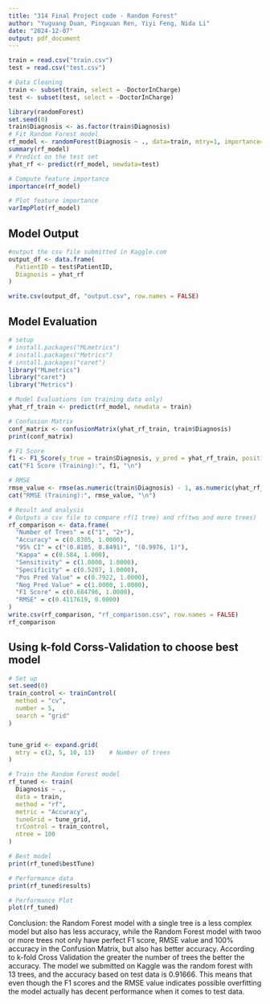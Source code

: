 ```yaml
---
title: "314 Final Project code - Random Forest"
author: "Yuguang Duan, Pingxuan Ren, Yiyi Feng, Nida Li"
date: "2024-12-07"
output: pdf_document
---
```


```r
train = read.csv("train.csv")
test = read.csv("test.csv")

# Data Cleaning
train <- subset(train, select = -DoctorInCharge)
test <- subset(test, select = -DoctorInCharge)
```

```r
library(randomForest)
set.seed(0)
train$Diagnosis <- as.factor(train$Diagnosis)
# Fit Random Forest model
rf_model <- randomForest(Diagnosis ~ ., data=train, mtry=1, importance=TRUE)
summary(rf_model)
# Predict on the test set
yhat_rf <- predict(rf_model, newdata=test)

# Compute feature importance
importance(rf_model)

# Plot feature importance
varImpPlot(rf_model)
```

## Model Output

```r
#output the csv file submitted in Kaggle.com
output_df <- data.frame(
  PatientID = test$PatientID,
  Diagnosis = yhat_rf
)

write.csv(output_df, "output.csv", row.names = FALSE)
```

## Model Evaluation
```r
# setup
# install.packages("MLmetrics")
# install.packages("Metrics")
# install.packages("caret")
library("MLmetrics")
library("caret")
library("Metrics")
```

```r
# Model Evaluations (on training data only)
yhat_rf_train <- predict(rf_model, newdata = train)

# Confusion Matrix 
conf_matrix <- confusionMatrix(yhat_rf_train, train$Diagnosis)
print(conf_matrix)
```

```r
# F1 Score
f1 <- F1_Score(y_true = train$Diagnosis, y_pred = yhat_rf_train, positive = "1")
cat("F1 Score (Training):", f1, "\n")
```

```r
# RMSE
rmse_value <- rmse(as.numeric(train$Diagnosis) - 1, as.numeric(yhat_rf_train) - 1)
cat("RMSE (Training):", rmse_value, "\n")
```

```r
# Result and analysis
# Outputs a csv file to compare rf(1 tree) and rf(two and more trees)
rf_comparison <- data.frame(
  "Number of Trees" = c("1", "2+"),
  "Accuracy" = c(0.8305, 1.0000),
  "95% CI" = c("(0.8105, 0.8491)", "(0.9976, 1)"),
  "Kappa" = c(0.584, 1.000),
  "Sensitivity" = c(1.0000, 1.0000),
  "Specificity" = c(0.5207, 1.0000),
  "Pos Pred Value" = c(0.7922, 1.0000),
  "Neg Pred Value" = c(1.0000, 1.0000),
  "F1 Score" = c(0.684796, 1.0000),
  "RMSE" = c(0.4117619, 0.0000)
)
write.csv(rf_comparison, "rf_comparison.csv", row.names = FALSE)
rf_comparison
```

## Using k-fold Corss-Validation to choose best model
```r
# Set up
set.seed(0)
train_control <- trainControl(
  method = "cv",      
  number = 5,         
  search = "grid"     
)


tune_grid <- expand.grid(
  mtry = c(2, 5, 10, 13)    # Number of trees
)

# Train the Random Forest model
rf_tuned <- train(
  Diagnosis ~ .,
  data = train, 
  method = "rf",
  metric = "Accuracy",
  tuneGrid = tune_grid,
  trControl = train_control,
  ntree = 100
)

# Best model
print(rf_tuned$bestTune)

# Performance data
print(rf_tuned$results)

# Performance Plot
plot(rf_tuned)
```

Conclusion: the Random Forest model with a single tree is a less complex model but also has less accuracy, while the Random Forest model with twoo or more trees not only have perfect F1 score, RMSE value and 100% accuracy in the Confusion Matrix, but also has better accuracy.
According to k-fold Cross Validation the greater the number of trees the better the accuracy. The model we submitted on Kaggle was the random forest with 13 trees, and the accuracy based on test data is 0.91666. This means that even though the F1 scores and the RMSE value indicates possible overfitting the model actually has decent performance when it comes to test data.